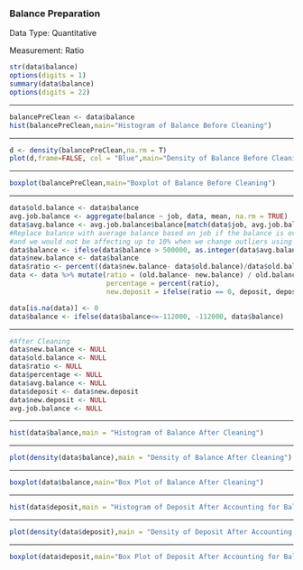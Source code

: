 ### Balance Preparation

Data Type: Quantitative

Measurement: Ratio

```r
str(data$balance)
options(digits = 1)
summary(data$balance)
options(digits = 22)

```

------------------------------------------------------------------------

```r
balancePreClean <- data$balance
hist(balancePreClean,main="Histogram of Balance Before Cleaning")
```

------------------------------------------------------------------------

```r
d <- density(balancePreClean,na.rm = T)
plot(d,frame=FALSE, col = "Blue",main="Density of Balance Before Cleaning")
```

------------------------------------------------------------------------

```r
boxplot(balancePreClean,main="Boxplot of Balance Before Cleaning")
```

------------------------------------------------------------------------

```r
data$old.balance <- data$balance
avg.job.balance <- aggregate(balance ~ job, data, mean, na.rm = TRUE)
data$avg.balance <- avg.job.balance$balance[match(data$job, avg.job.balance$job)]
#Replace balance with average balance based on job if the balance is over the 75% quartile, because we don't want to affect more than 10% of the value
#and we would not be affecting up to 10% when we change outliers using this method
data$balance <- ifelse(data$balance > 500000, as.integer(data$avg.balance), data$balance)
data$new.balance <- data$balance
data$ratio <- percent((data$new.balance- data$old.balance)/data$old.balance)
data <- data %>% mutate(ratio = (old.balance- new.balance) / old.balance,
                        percentage = percent(ratio),
                        new.deposit = ifelse(ratio == 0, deposit, deposit * (1-ratio)))

data[is.na(data)] <- 0
data$balance <- ifelse(data$balance<=-112000, -112000, data$balance)

```

------------------------------------------------------------------------

```r
#After Cleaning
data$new.balance <- NULL
data$old.balance <- NULL
data$ratio <- NULL
data$percentage <- NULL
data$avg.balance <- NULL
data$deposit <- data$new.deposit
data$new.deposit <- NULL
avg.job.balance <- NULL

```

------------------------------------------------------------------------

```r
hist(data$balance,main = "Histogram of Balance After Cleaning")
```

------------------------------------------------------------------------

```r
plot(density(data$balance),main = "Density of Balance After Cleaning")

```

------------------------------------------------------------------------

```r
boxplot(data$balance,main="Box Plot of Balance After Cleaning")

```

------------------------------------------------------------------------

```r
hist(data$deposit,main = "Histogram of Deposit After Accounting for Balance")
```

------------------------------------------------------------------------

```r
plot(density(data$deposit),main = "Density of Deposit After Accounting for Balance")

```

------------------------------------------------------------------------

```r
boxplot(data$deposit,main="Box Plot of Deposit After Accounting for Balance")

```

